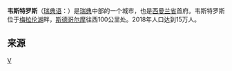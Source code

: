 {{Infobox Settlement
|official_name          = 韦斯特罗斯
|nickname               = Mälarstaden,
|image_skyline          = Västerås 01.jpg
|image_caption          = 
|pushpin_map            = Sweden
|pushpin_label_position = 
|subdivision_type       = [[国家|国家]]
|subdivision_name       = [[瑞典|瑞典]]
|subdivision_type3      = 城市
|subdivision_name3      = Västerås Municipality
|subdivision_type2      = 县
|subdivision_name2      = Västmanland County
|subdivision_type1      = 省份
|subdivision_name1      = 西曼兰省
|area_footnotes         = <ref name="scb">{{cite web | title=Tätorternas landareal, folkmängd och invånare per km<sup>2</sup> 2000 och 2005 | publisher=[[Statistics_Sweden|Statistics Sweden]] | url=http://www.scb.se/statistik/MI/MI0810/2005A01B/T%c3%a4torternami0810tab1.xls | format=xls | language=sv | accessdate=2009-04-17 | archive-date=2011-04-26 | archive-url=https://www.webcitation.org/5yExVUJxi?url=http://www.scb.se/statistik/MI/MI0810/2005A01B/T%C3%A4torternami0810tab1.xls | dead-url=no }}</ref>
|area_total_km2         = 51.73
|population_as_of       = 2005-12-31
|population_footnotes   = <ref name="scb" />
|population_total       = 107,005
|population_density_km2 = 2068
|timezone               = [[Central_European_Time|CET]]
|utc_offset             = +1
|timezone_DST           = [[Central_European_Summer_Time|CEST]]
|utc_offset_DST         = +2
|coordinates_display    = display=inline,title
|latd=59 |latm=37 |lats= |latNS=N
|longd=16 |longm=32 |longs= |longEW=E
|website                = [http://www.vasteras.se/ vasteras.se]
}}

'''韦斯特罗斯'''（[[瑞典语|瑞典语]]：'''{{lang|sv|Västerås}}'''）是[[瑞典|瑞典]]中部的一个城市，也是[[西曼兰省|西曼兰省]]首府。韦斯特罗斯位于[[梅拉伦湖|梅拉伦湖]]畔，[[斯德哥尔摩|斯德哥尔摩]]往西100公里处。2018年人口达到15万人。

== 来源 ==
{{reflist}}

{{Authority control}}
[[Category:瑞典城市|V]]